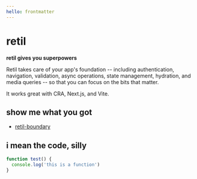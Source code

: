 ```yaml
---
hello: frontmatter
---
```




retil
=====

<div css={css`
  font-style: italic;
  margin-bottom: 2rem;
`}>

**retil gives you superpowers**

</div>

Retil takes care of your app's foundation -- including authentication, navigation, validation, async operations, state management, hydration, and media queries -- so that you can focus on the bits that matter.

It works great with CRA, Next.js, and Vite.


show me what you got
--------------------

- [retil-boundary](/packages/retil-boundary)


i mean the code, silly
----------------------

```js
function test() {
  console.log('this is a function')
}
```